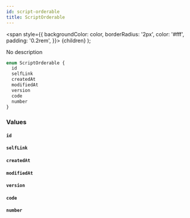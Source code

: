 ```yaml
---
id: script-orderable
title: ScriptOrderable
---
```


<span
style={{
      backgroundColor: color,
      borderRadius: '2px',
      color: '#fff',
      padding: '0.2rem',
    }}>
{children}
</span>
);

No description

```graphql
enum ScriptOrderable {
  id
  selfLink
  createdAt
  modifiedAt
  version
  code
  number
}
```

### Values

#### `id`

#### `selfLink`

#### `createdAt`

#### `modifiedAt`

#### `version`

#### `code`

#### `number`
